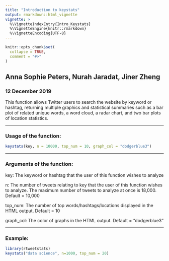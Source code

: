 ```yaml
---
title: "Introduction to keystats"
output: rmarkdown::html_vignette
vignette: >
  %\VignetteIndexEntry{Intro_Keystats}
  %\VignetteEngine{knitr::rmarkdown}
  %\VignetteEncoding{UTF-8}
---
```


```r
knitr::opts_chunk$set(
  collapse = TRUE,
  comment = "#>"
)
```
## Anna Sophie Peters, Nurah Jaradat, Jiner Zheng 
### 12 December 2019

This function allows Twitter users to search the website by keyword or hashtag,
returning multiple graphics and statistical summaries such as a bar plot of 
related unique words, a word cloud, a radar chart, and two bar plots of location 
statistics.

-----

### Usage of the function:

```r
keystats(key, n = 10000, top_num = 10, graph_col = "dodgerblue3")

```

-----

### Arguments of the function:

key: The keyword or hashtag that the user of this function wishes to analyze

n: The number of tweets relating to key that the user of this function wishes to analyze. The maximum number of tweets to analyze at once is 18,000. Default = 10,000

top_num: The number of top words/hashtags/locations displayed in the HTML output. Default = 10

graph_col: The color of graphs in the HTML output. Default = "dodgerblue3"

-----

### Example:

```r
library(rtweetstats)
keystats("data science", n=1000, top_num = 20)
```
